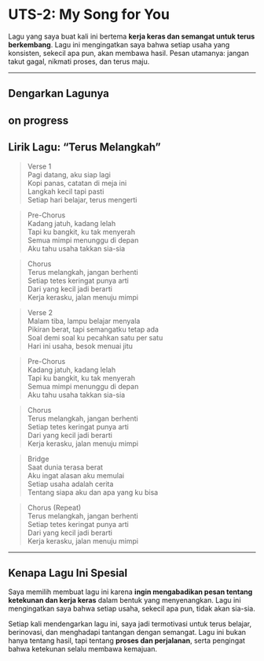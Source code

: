 # UTS-2: My Song for You

Lagu yang saya buat kali ini bertema **kerja keras dan semangat untuk terus berkembang**. Lagu ini mengingatkan saya bahwa setiap usaha yang konsisten, sekecil apa pun, akan membawa hasil. Pesan utamanya: jangan takut gagal, nikmati proses, dan terus maju.

---

## Dengarkan Lagunya
on progress
---

## Lirik Lagu: “Terus Melangkah”

> Verse 1  
> Pagi datang, aku siap lagi  
> Kopi panas, catatan di meja ini  
> Langkah kecil tapi pasti  
> Setiap hari belajar, terus mengerti  

> Pre-Chorus  
> Kadang jatuh, kadang lelah  
> Tapi ku bangkit, ku tak menyerah  
> Semua mimpi menunggu di depan  
> Aku tahu usaha takkan sia-sia  

> Chorus  
> Terus melangkah, jangan berhenti  
> Setiap tetes keringat punya arti  
> Dari yang kecil jadi berarti  
> Kerja kerasku, jalan menuju mimpi  

> Verse 2  
> Malam tiba, lampu belajar menyala  
> Pikiran berat, tapi semangatku tetap ada  
> Soal demi soal ku pecahkan satu per satu  
> Hari ini usaha, besok menuai jitu  

> Pre-Chorus  
> Kadang jatuh, kadang lelah  
> Tapi ku bangkit, ku tak menyerah  
> Semua mimpi menunggu di depan  
> Aku tahu usaha takkan sia-sia  

> Chorus  
> Terus melangkah, jangan berhenti  
> Setiap tetes keringat punya arti  
> Dari yang kecil jadi berarti  
> Kerja kerasku, jalan menuju mimpi  

> Bridge  
> Saat dunia terasa berat  
> Aku ingat alasan aku memulai  
> Setiap usaha adalah cerita  
> Tentang siapa aku dan apa yang ku bisa  

> Chorus (Repeat)  
> Terus melangkah, jangan berhenti  
> Setiap tetes keringat punya arti  
> Dari yang kecil jadi berarti  
> Kerja kerasku, jalan menuju mimpi  

---

## Kenapa Lagu Ini Spesial

Saya memilih membuat lagu ini karena **ingin mengabadikan pesan tentang ketekunan dan kerja keras** dalam bentuk yang menyenangkan. Lagu ini mengingatkan saya bahwa setiap usaha, sekecil apa pun, tidak akan sia-sia.  

Setiap kali mendengarkan lagu ini, saya jadi termotivasi untuk terus belajar, berinovasi, dan menghadapi tantangan dengan semangat. Lagu ini bukan hanya tentang hasil, tapi tentang **proses dan perjalanan**, serta pengingat bahwa ketekunan selalu membawa kemajuan.
